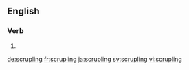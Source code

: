 ==English==

===Verb===
{{head|en|present participle}}

# {{present participle of|scruple|lang=en|nocat=1}}

[[de:scrupling]]
[[fr:scrupling]]
[[ja:scrupling]]
[[sv:scrupling]]
[[vi:scrupling]]